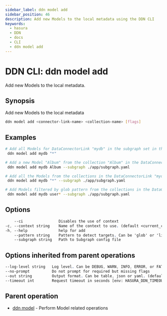 ```yaml
---
sidebar_label: ddn model add
sidebar_position: 46
description: Add new Models to the local metadata using the DDN CLI
keywords:
  - hasura
  - DDN
  - docs
  - CLI
  - ddn model add
---
```


# DDN CLI: ddn model add

Add new Models to the local metadata.

## Synopsis

Add new Models to the local metadata

```bash
ddn model add <connector-link-name> <collection-name> [flags]
```

## Examples

```bash
# Add all Models for DataConnectorLink "mydb" in the subgraph set in the context
 ddn model add mydb "*"

# Add a new Model "Album" from the collection "Album" in the DataConnectorLink "mydb" in Subgraph "app"
 ddn model add mydb Album --subgraph ./app/subgraph.yaml

# Add all the Models from the collections in the DataConnectorLink "mydb" in Subgraph "app"
 ddn model add mydb "*" --subgraph ./app/subgraph.yaml

# Add Models filtered by glob pattern from the collections in the DataConnectorLink "mydb" in Subgraph "app"
 ddn model add mydb user* --subgraph ./app/subgraph.yaml
```

## Options

```sass
    --ci                Disables the use of context
-c, --context string    Name of the context to use. (default <current_context>)
-h, --help              help for add
    --pattern string    Pattern to detect targets. Can be 'glob' or 'literal'. (default "glob")
    --subgraph string   Path to Subgraph config file
```

## Options inherited from parent operations

```sass
--log-level string   Log level. Can be DEBUG, WARN, INFO, ERROR, or FATAL. (default "INFO")
--no-prompt          Do not prompt for required but missing flags
--out string         Output format. Can be table, json or yaml. (default "table")
--timeout int        Request timeout in seconds [env: HASURA_DDN_TIMEOUT] (default 100)
```

## Parent operation

- [ddn model](/cli/commands/ddn_model) - Perform Model related operations
